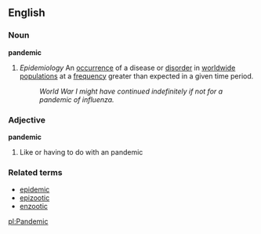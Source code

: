 ==English==
===Noun===
'''pandemic'''

# ''Epidemiology'' An [[occurrence]] of a disease or [[disorder]] in [[worldwide]] [[population]]s at a [[frequency]] greater than expected in a given time period.
#: ''World War I might have continued indefinitely if not for a pandemic of influenza.''

===Adjective===
'''pandemic'''

#Like or having to do with an pandemic

===Related terms===
*[[epidemic]]
*[[epizootic]]
*[[enzootic]]

[[pl:Pandemic]]